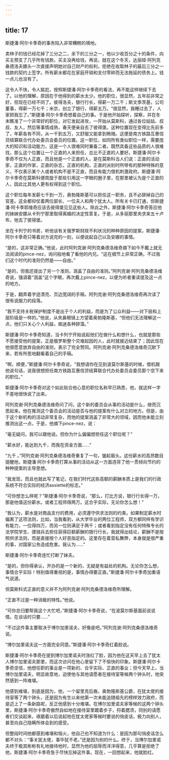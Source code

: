 ```yaml
---
---
---
```

title: 17
---




斯捷潘·阿尔卡季奇的事务陷入非常糟糕的境地。

卖林子的钱已经花掉了三分之二，余下的三分之一，他以少收百分之十的条件，向买主预支了几乎所有钱款。买主没再给钱，再说，就在这个冬天，达丽娅·阿列克桑德洛夫娜头一次直接声明她对自己财产的权利，拒绝在收取林子的最后三分之一钱款的契约上签字。所有薪水都花在家庭开销和支付零碎而无法拖延的债务上。钱一点儿也没有了。

这令人不快，令人尴尬，按照斯捷潘·阿尔卡季奇的看法，再不能这样继续下去了。以他的理解，原因在于他得到的薪水太少。他的职位，很显然，五年前非常之好，但现在已经不同了。彼得洛夫，银行行长，得薪一万二千；斯文季茨基，公司董事，得薪一万七千；米京，创立了银行，得薪五万。“很显然，我睡过去了，人家把我忘了。”斯捷潘·阿尔卡季奇想着自己的事。于是他开始探听，探察，并在冬末瞧准了一个非常好的职位，对它发起进攻，一开始从莫斯科，通过各位姑姑、叔叔、友人，然后等事情成熟，春天便亲自去了彼得堡。这种位置现在变得比先前多了，年薪各有不同，从一千到五万，又舒服又能拿到贿赂。这便是南方铁路互惠信贷结算联合代办处委员会委员的位置。这一职位，如同所有类似职位一样，需要庞大的知识和活动能力，这是一个人很难同时兼备二者。既然具备这些品质的人很难找，那么这个位置让一个正直的人来担任，总比不正直的人要好。斯捷潘·阿尔卡季奇不仅为人正直，而且他是一个正直的人，是在莫斯科当人们说：正直的活动家，正直的作家，正直的杂志，正直的机构，正直的派别时所带有的那种特殊的意义，不仅表示某个人或者机构不是不正直，而且有能力借机刺激政府。斯捷潘·阿尔卡季奇在莫斯科便周旋于那些引用这一字眼的圈子里，在那里被认为是个正直的人，因此比其他人更有权得到这个职位。

这个职位每年发薪七千到一万，奥勃隆斯基可以担任这一职务，且不必辞掉自己的官差。这全都仰仗着两位部长、一位夫人和两个犹太人。所有关卡已打通，但斯捷潘·阿卡季耶维奇应该去彼得堡见见这些人。除此之外，斯捷潘·阿尔卡季奇答应他的妹妹安娜从卡列宁那里取得离婚的决定性答复。于是，从多丽那里央求来五十卢布，他去了彼得堡。

坐在卡列宁的书房，听他谈有关俄罗斯财政不利状况的种种原因的提案，斯捷潘·阿尔卡季奇只等着对方说完的一刻，以便说起自己以及安娜的事情。

“是的，这非常正确。”他说，此时阿列克谢·阿列克桑德洛维奇摘下如今不戴上就无法阅读的pince-nez，询问般地看了看他的内兄。“这在细节上非常正确，不过我们这个时代的准则仍然是——自由。”

“是的，但我还提出了另一个准则，涵盖了自由的准则。”阿列克谢·阿列克桑德洛维奇说，强调着“涵盖”这个字眼，再次戴上pince-nez，以便为听者重读提及这一点的地方。

于是，翻弄着字迹漂亮、页边宽阔的手稿，阿列克谢·阿列克桑德洛维奇再次读了很有说服力的段落。

“我不支持关税保护制度不是出于个人的利益，而是为了公众利益——对下层和上层阶级是一样的。”他说，从夹鼻眼镜上方望着奥勃隆斯基，“但他们无法理解这一点，他们只关心个人利益，痴迷各种辞藻。”

斯捷潘·阿尔卡季奇知道，当卡列宁开始说起他们在做什么和想什么，也就是那些不愿接受他的提案，正是俄罗斯整个灾难起因的人，此时就接近结束了；因此现在他很愿意放弃自由的准则，表示了完全赞同。阿列克谢·阿列克桑德洛维奇沉默下来，若有所思地翻看着自己的手稿。

“啊，顺便，”斯捷潘·阿尔卡季奇说，“我想请你在见到波莫尔斯基的时候，借机跟他说句话，说我很想担任南方铁路互惠信贷结算联合代办处委员会委员那个空下来的职位。”

斯捷潘·阿尔卡季奇对这个如此贴合他心意的职位名称早已熟悉，他，就这样一字不差地很快说了出来。

阿列克谢·阿列克桑德洛维奇问了问，这个新的委员会从事的活动是什么，继而沉思起来。他在推测这个委员会的活动是否与他的提案有什么对立的地方。但是，由于这个新机构的活动非常复杂，而他的提案涵盖了非常大的领域，因而他未能立刻推测出这一点，于是，他摘下pince-nez，说：

“毫无疑问，我可以跟他说。但你为什么偏偏想担任这个职位呢？”

“薪水好，能达到九千，而我在资金方面……”

“九千 。”阿列克谢·阿列克桑德洛维奇重复了一句，皱起眉头。这份薪水的高昂数目提醒他，斯捷潘·阿尔卡季奇打算从事的活动从这一方面违背了他一贯倾向节约的种种提案的主导思想。

“我发现，而且也就此写了笔记，在我们时代这些高额的薪酬本质上是我们的行政系统不符合实际的经济assiette的标志。”

“可你想怎么样呢？”斯捷潘·阿尔卡季奇说，“那么，打比方说，银行行长得一万，那是他值这份薪水。或者工程师得两万。这合乎实际，无论你怎么想！”

“我认为，薪水是对商品支付的费用，必须遵守供求法则的约束。如果制定薪水时偏离了这项法则，比如，当我看到，从大学毕业的两位工程师，双方都同样有学识有能力，一位得四万，而另一位则满足于两千；或者看到指定没有任何特殊专长的法学院学生、骠骑兵去担任获得巨额薪酬的银行行长，我就得出结论，薪酬不是按照供求法则，而是直接按个人好恶指定的。这里存在着营私舞弊，本身就是很严重的事，对国家公务造成危害。我认为……”

斯捷潘·阿尔卡季奇连忙打断了妹夫。

“是的，但你得承认，开办的是一个新的，无疑是有益处的机构。无论你怎么想，事情合乎实际！特别值得重视的是，事情办得要正直。”斯捷潘·阿尔卡季奇加重语气说道。

但莫斯科式正直的意义并不为阿列克谢·阿列克桑德洛维奇所理解。

“正直不过是一种消极的特性。”他说。

“可你总归要帮我这个大忙吧，”斯捷潘·阿尔卡季奇说，“在波莫尔斯基面前说说情。在谈话时只要……”

“不过这件事主要取决于博尔加里诺夫，好像是吧。”阿列克谢·阿列克桑德洛维奇说。

“博尔加里诺夫这一方面完全同意。”斯捷潘·阿尔卡季奇红着脸说。

斯捷潘·阿尔卡季奇在提到博尔加里诺夫时涨红了脸，因为他在这天早上去了犹太人博尔加里诺夫那里，而这次访问在他心里留下了不愉快的印象。斯捷潘·阿尔卡季奇坚信，他想任职的事业是一项新的、合乎实际、正直的事业；但今天早上，当博尔加里诺夫，明显故意地，迫使他与其他请愿者在接待室等候两个钟头时，他突然感到一阵难堪。

他感到难堪，到底是因为，他，一个留里克后裔，奥勃隆斯基公爵，在犹太佬的接待室等了两个钟头，还是因为有生以来他第一次未能追随祖先的榜样效力政府，而是迈上了一条新路呢，反正他感到十分难堪。在博尔加里诺夫家等候的这两个钟头里，斯捷潘·阿尔卡季奇傲然自如地在接待室里踱着步子，捋着腮须，同别的请愿者们交谈起来，琢磨着以后说起他在犹太佬家等候时要说的俏皮话，极力向别人，甚至向自己隐瞒所体会到的感受。

但整段时间他都感到难堪和恼火，他自己也不知道为什么：是因为那句俏皮话怎么都不对头：“事关犹太佬，事毕犹不老。”还是因为别的什么。终于，当博尔加里诺夫终于极其彬彬有礼地接待他时，显然为他的屈辱而洋洋得意，几乎算是拒绝了他，斯捷潘·阿尔卡季奇急于尽快忘掉这件事。现在，一回想起来，他就脸红。